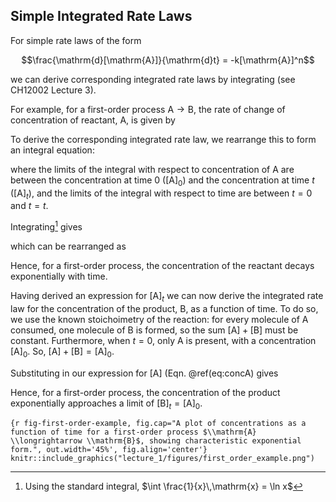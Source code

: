 ## Simple Integrated Rate Laws {#sec:simpleint}

For simple rate laws of the form

$$\frac{\mathrm{d}[\mathrm{A}]}{\mathrm{d}t} = -k[\mathrm{A}]^n$$

we can derive corresponding integrated rate laws by integrating (see CH12002 Lecture 3).

For example, for a first-order process $\mathrm{A} \longrightarrow \mathrm{B}$, the rate of change of concentration of reactant, A, is given by

\begin{equation}
\frac{\mathrm{d}[\mathrm{A}]}{\mathrm{d}t} = -k[\mathrm{A}]
\end{equation}

To derive the corresponding integrated rate law, we rearrange this to form an integral equation:

\begin{equation}
\int_{[\mathrm{A}]_0}^{\mathrm[A]_t} \frac{\mathrm{d}[\mathrm{A}]}{[\mathrm{A}]}\,\mathrm{d}[\mathrm{A}] = \int_0^t -k\,\mathrm{d}t
\end{equation}

where the limits of the integral with respect to concentration of A are between the concentration at time $0$ ($[\mathrm{A}]_0$) and the concentration at time $t$ ($[\mathrm{A}]_t$), and the limits of the integral with respect to time are between $t=0$ and $t=t$.

Integrating^[Using the standard integral, $\int \frac{1}{x}\,\mathrm{x} = \ln x$] gives

\begin{equation}
\ln [\mathrm{A}]_t - \ln [\mathrm{A}]_0 = -kt
\end{equation}

which can be rearranged as

\begin{equation}
[\mathrm{A}]_t = [\mathrm{A}]_0\mathrm{e}^{-kt}
(\#eq:concA)
\end{equation}

Hence, for a first-order process, the concentration of the reactant decays exponentially with time.

Having derived an expression for $[\mathrm{A}]_t$ we can now derive the integrated rate law for the concentration of the product, B, as a function of time. To do so, we use the known stoichoimetry of the reaction: for every molecule of A consumed, one molecule of B is formed, so the sum $[\mathrm{A}] + [\mathrm{B}]$ must be constant. Furthermore, when $t=0$, only A is present, with a concentration $[\mathrm{A}]_0$. So, $[\mathrm{A}] + [\mathrm{B}] = [\mathrm{A}]_0$.

Substituting in our expression for $[\mathrm{A}]$ (Eqn. \@ref(eq:concA) gives

\begin{eqnarray}
[\mathrm{B}] & = & [\mathrm{A}]_0 - [\mathrm{A}]_0\mathrm{e}^{-kt} \\
             & = & [\mathrm{A}]_0\left(1-\mathrm{e}^{-kt}\right)
\end{eqnarray}

Hence, for a first-order process, the concentration of the product exponentially approaches a limit of $[\mathrm{B}]_t = [\mathrm{A}]_0$.

```{r fig-first-order-example, fig.cap="A plot of concentrations as a function of time for a first-order process $\\mathrm{A} \\longrightarrow \\mathrm{B}$, showing characteristic exponential form.", out.width='45%', fig.align='center'}
knitr::include_graphics("lecture_1/figures/first_order_example.png")
```

